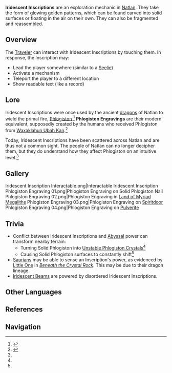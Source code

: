 {{Stub}}
{{Terminology Infobox
|image      = Iridescent Inscriptions Firethief's Secret Isle.png
|caption    = Iridescent Inscriptions on [[Firethief's Secret Isle]]
|type       = Exploration
|region     = Natlan
}}
'''Iridescent Inscriptions''' are an exploration mechanic in [[Natlan]]. They take the form of glowing golden patterns, which can be found carved into solid surfaces or floating in the air on their own. They can also be fragmented and reassembled.

==Overview==
The [[Traveler]] can interact with Iridescent Inscriptions by touching them. In response, the Inscription may:
* Lead the player somewhere (similar to a [[Seelie]])
* Activate a mechanism
* Teleport the player to a different location
* Show readable text (like a record)

==Lore==
Iridescent Inscriptions were once used by the ancient [[dragon]]s of Natlan to wield the primal fire, [[Phlogiston]].<ref name="BCR">{{Ref/Quest|Beneath the Crystal Rock}}</ref> '''Phlogiston Engravings''' are their modern equivalent, supposedly created by the humans who received Phlogiston from [[Waxaklahun Ubah Kan]].<ref name="TNT">{{Ref/Quest|Tracer No Tracing}}</ref>

Today, Iridescent Inscriptions have been scattered across Natlan and are thus not a common sight. The people of Natlan can no longer decipher them, but they do understand how they affect Phlogiston on an intuitive level.<ref name="BCR"/>

==Gallery==
<gallery>
Iridescent Inscription Interactable.png|Interactable Iridescent Inscription
Phlogiston Engraving 01.png|Phlogiston Engraving on Solid Phlogiston Nail<!-- Sulfurous Veins -->
Phlogiston Engraving 02.png|Phlogiston Engraving in [[Land of Myriad Megaliths]]
Phlogiston Engraving 03.png|Phlogiston Engraving on [[Spiritdoor]]<!-- Underground Lava River -->
Phlogiston Engraving 04.png|Phlogiston Engraving on [[Pulverite]]<!-- Ancient Sacred Mountain -->
</gallery>

==Trivia==
* Conflict between Iridescent Inscriptions and [[Abyss]]al power can transform nearby terrain:
** Turning Solid Phlogiston into [[Tutorial/Unstable Phlogiston Crystals...|Unstable Phlogiston Crystals]]<ref name="BCR"/>
** Causing Solid Phlogiston surfaces to constantly shift<ref name="BCR"/>
* [[Saurian]]s may be able to sense an Inscription's power, as evidenced by [[Little One]] in ''[[Beneath the Crystal Rock]]''. This may be due to their dragon lineage.
* [[Iridescent Beam]]s are powered by disordered Iridescent Inscriptions.

==Other Languages==
{{Other Languages
|en       = Iridescent Inscription
|zhs      = 镌光铭印
|zhs_rm   = 
|zht      = 鐫光銘印
|zht_rm   = 
|zh_tl    = 
|ja       = 光の刻印
|ja_rm    = Hikari no Kokuin
|ja_tl    = Iridescent Inscription
|ko       = 빛새김 각문
|ko_tl    = 
|es       = Inscripción iridiscente
|es_tl    = Iridescent Inscription
|fr       = Gravure irisée
|fr_tl    = Iridescent Engraving
|ru       = Радужная надпись
|ru_tl    = 
|th       = จารึกเรืองรอง
|th_rm    = 
|th_tl    = 
|vi       = Chữ Khắc Lấp Lánh
|vi_tl    = 
|de       = Schillernde Inschrift
|de_tl    = Iridescent Inscription
|id       = Ukiran Berwarna
|id_tl    = 
|pt       = Inscrição Iridescente
|pt_tl    = 
|tr       = Işıltılı Yazıt
|tr_tl    = 
|it       = Incisione iridescente
|it_tl    = 
}}

==References==
{{Reflist}}

==Navigation==
{{Exploration Navbox|Natlan}}
